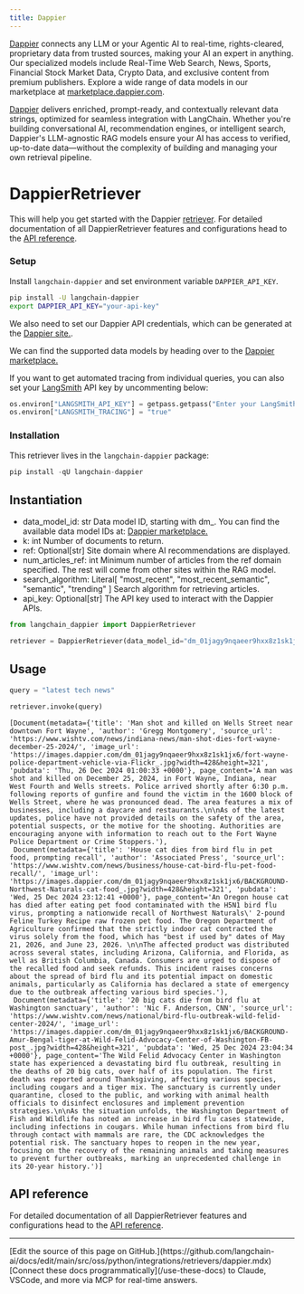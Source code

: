 ```yaml
---
title: Dappier
---
```


[Dappier](https://dappier.com) connects any LLM or your Agentic AI to real-time, rights-cleared, proprietary data from trusted sources, making your AI an expert in anything. Our specialized models include Real-Time Web Search, News, Sports, Financial Stock Market Data, Crypto Data, and exclusive content from premium publishers. Explore a wide range of data models in our marketplace at [marketplace.dappier.com](https://marketplace.dappier.com).

[Dappier](https://dappier.com) delivers enriched, prompt-ready, and contextually relevant data strings, optimized for seamless integration with LangChain. Whether you're building conversational AI, recommendation engines, or intelligent search, Dappier's LLM-agnostic RAG models ensure your AI has access to verified, up-to-date data—without the complexity of building and managing your own retrieval pipeline.

# DappierRetriever

This will help you get started with the Dappier [retriever](https://python.langchain.com/docs/concepts/retrievers/). For detailed documentation of all DappierRetriever features and configurations head to the [API reference](https://python.langchain.com/en/latest/retrievers/langchain_dappier.retrievers.Dappier.DappierRetriever.html).

### Setup

Install `langchain-dappier` and set environment variable `DAPPIER_API_KEY`.

```bash
pip install -U langchain-dappier
export DAPPIER_API_KEY="your-api-key"
```

We also need to set our Dappier API credentials, which can be generated at the [Dappier site.](https://platform.dappier.com/profile/api-keys).

We can find the supported data models by heading over to the [Dappier marketplace.](https://platform.dappier.com/marketplace)

If you want to get automated tracing from individual queries, you can also set your [LangSmith](https://docs.smith.langchain.com/) API key by uncommenting below:

```python
os.environ["LANGSMITH_API_KEY"] = getpass.getpass("Enter your LangSmith API key: ")
os.environ["LANGSMITH_TRACING"] = "true"
```

### Installation

This retriever lives in the `langchain-dappier` package:

```python
pip install -qU langchain-dappier
```

## Instantiation

- data_model_id: str
    Data model ID, starting with dm_.
    You can find the available data model IDs at:
    [Dappier marketplace.](https://platform.dappier.com/marketplace)
- k: int
    Number of documents to return.
- ref: Optional[str]
    Site domain where AI recommendations are displayed.
- num_articles_ref: int
    Minimum number of articles from the ref domain specified.
    The rest will come from other sites within the RAG model.
- search_algorithm: Literal[
    "most_recent",
    "most_recent_semantic",
    "semantic",
    "trending"
]
    Search algorithm for retrieving articles.
- api_key: Optional[str]
    The API key used to interact with the Dappier APIs.

```python
from langchain_dappier import DappierRetriever

retriever = DappierRetriever(data_model_id="dm_01jagy9nqaeer9hxx8z1sk1jx6")
```

## Usage

```python
query = "latest tech news"

retriever.invoke(query)
```

```output
[Document(metadata={'title': 'Man shot and killed on Wells Street near downtown Fort Wayne', 'author': 'Gregg Montgomery', 'source_url': 'https://www.wishtv.com/news/indiana-news/man-shot-dies-fort-wayne-december-25-2024/', 'image_url': 'https://images.dappier.com/dm_01jagy9nqaeer9hxx8z1sk1jx6/fort-wayne-police-department-vehicle-via-Flickr_.jpg?width=428&height=321', 'pubdata': 'Thu, 26 Dec 2024 01:00:33 +0000'}, page_content='A man was shot and killed on December 25, 2024, in Fort Wayne, Indiana, near West Fourth and Wells streets. Police arrived shortly after 6:30 p.m. following reports of gunfire and found the victim in the 1600 block of Wells Street, where he was pronounced dead. The area features a mix of businesses, including a daycare and restaurants.\n\nAs of the latest updates, police have not provided details on the safety of the area, potential suspects, or the motive for the shooting. Authorities are encouraging anyone with information to reach out to the Fort Wayne Police Department or Crime Stoppers.'),
 Document(metadata={'title': 'House cat dies from bird flu in pet food, prompting recall', 'author': 'Associated Press', 'source_url': 'https://www.wishtv.com/news/business/house-cat-bird-flu-pet-food-recall/', 'image_url': 'https://images.dappier.com/dm_01jagy9nqaeer9hxx8z1sk1jx6/BACKGROUND-Northwest-Naturals-cat-food_.jpg?width=428&height=321', 'pubdata': 'Wed, 25 Dec 2024 23:12:41 +0000'}, page_content='An Oregon house cat has died after eating pet food contaminated with the H5N1 bird flu virus, prompting a nationwide recall of Northwest Naturals\' 2-pound Feline Turkey Recipe raw frozen pet food. The Oregon Department of Agriculture confirmed that the strictly indoor cat contracted the virus solely from the food, which has "best if used by" dates of May 21, 2026, and June 23, 2026. \n\nThe affected product was distributed across several states, including Arizona, California, and Florida, as well as British Columbia, Canada. Consumers are urged to dispose of the recalled food and seek refunds. This incident raises concerns about the spread of bird flu and its potential impact on domestic animals, particularly as California has declared a state of emergency due to the outbreak affecting various bird species.'),
 Document(metadata={'title': '20 big cats die from bird flu at Washington sanctuary', 'author': 'Nic F. Anderson, CNN', 'source_url': 'https://www.wishtv.com/news/national/bird-flu-outbreak-wild-felid-center-2024/', 'image_url': 'https://images.dappier.com/dm_01jagy9nqaeer9hxx8z1sk1jx6/BACKGROUND-Amur-Bengal-tiger-at-Wild-Felid-Advocacy-Center-of-Washington-FB-post_.jpg?width=428&height=321', 'pubdata': 'Wed, 25 Dec 2024 23:04:34 +0000'}, page_content='The Wild Felid Advocacy Center in Washington state has experienced a devastating bird flu outbreak, resulting in the deaths of 20 big cats, over half of its population. The first death was reported around Thanksgiving, affecting various species, including cougars and a tiger mix. The sanctuary is currently under quarantine, closed to the public, and working with animal health officials to disinfect enclosures and implement prevention strategies.\n\nAs the situation unfolds, the Washington Department of Fish and Wildlife has noted an increase in bird flu cases statewide, including infections in cougars. While human infections from bird flu through contact with mammals are rare, the CDC acknowledges the potential risk. The sanctuary hopes to reopen in the new year, focusing on the recovery of the remaining animals and taking measures to prevent further outbreaks, marking an unprecedented challenge in its 20-year history.')]
```

## API reference

For detailed documentation of all DappierRetriever features and configurations head to the [API reference](https://python.langchain.com/en/latest/retrievers/langchain_dappier.retrievers.Dappier.DappierRetriever.html).

---

<Callout icon="pen-to-square" iconType="regular">
    [Edit the source of this page on GitHub.](https://github.com/langchain-ai/docs/edit/main/src/oss/python/integrations/retrievers/dappier.mdx)
</Callout>
<Tip icon="terminal" iconType="regular">
    [Connect these docs programmatically](/use-these-docs) to Claude, VSCode, and more via MCP for    real-time answers.
</Tip>
